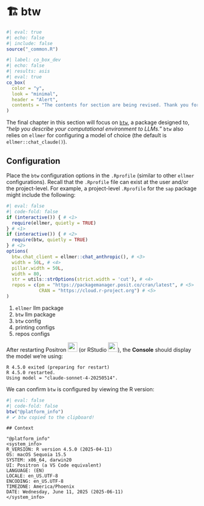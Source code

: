 # 🏗 btw {#sec-btw}

```r
#| eval: true 
#| echo: false 
#| include: false
source("_common.R")
```

```r
#| label: co_box_dev
#| echo: false
#| results: asis
#| eval: true
co_box(
  color = "y", 
  look = "minimal",
  header = "Alert",
  contents = "The contents for section are being revised. Thank you for your patience."
)
```


The final chapter in this section will focus on [`btw`](https://posit-dev.github.io/btw/index.html), a package designed to, "*help you describe your computational environment to LLMs.*" `btw` also relies on `ellmer` for configuring a model of choice (the default is `ellmer::chat_claude()`).

## Configuration {#sec-btw-config}

Place the `btw` configuration options in the `.Rprofile` (similar to other `ellmer` configurations). Recall that the `.Rprofile` file can exist at the user and/or the project-level. For example, a project-level `.Rprofile` for the `sap` package might include the following: 

```r
#| eval: false 
#| code-fold: false
if (interactive()) { # <1>
  require(ellmer, quietly = TRUE)
} # <1>
if (interactive()) { # <2>
  require(btw, quietly = TRUE)
} # <2>
options(
  btw.chat_client = ellmer::chat_anthropic(), # <3>
  width = 50L, # <4>
  pillar.width = 50L,
  width = 80,
  str = utils::strOptions(strict.width = 'cut'), # <4>
  repos = c(pm = "https://packagemanager.posit.co/cran/latest", # <5>
            CRAN = "https://cloud.r-project.org") # <5>
)
```
1. `ellmer` llm package   
2. `btw` llm package    
3. `btw` config   
4. printing configs   
5. repos configs  

After restarting Positron ![](images/positron.png){height=25} (or RStudio ![](images/rstudio-icon.png){height=25}), the **Console** should display the model we're using: 

```verbatim
R 4.5.0 exited (preparing for restart)
R 4.5.0 restarted.
Using model = "claude-sonnet-4-20250514".
```

We can confirm `btw` is configured by viewing the R version: 

```r
#| eval: false 
#| code-fold: false
btw("@platform_info")
# ✔ btw copied to the clipboard!
```


```verbatim
## Context

"@platform_info"
<system_info>
R_VERSION: R version 4.5.0 (2025-04-11)
OS: macOS Sequoia 15.5
SYSTEM: x86_64, darwin20
UI: Positron (a VS Code equivalent)
LANGUAGE: (EN)
LOCALE: en_US.UTF-8
ENCODING: en_US.UTF-8
TIMEZONE: America/Phoenix
DATE: Wednesday, June 11, 2025 (2025-06-11)
</system_info>
```


